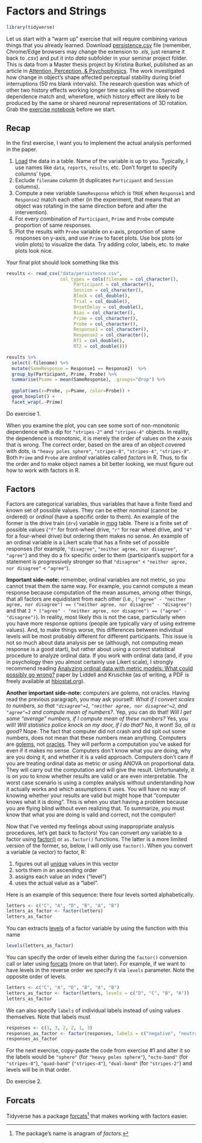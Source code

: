 # Factors and Strings {#seminar07}

```r
library(tidyverse)
```

Let us start with a "warm up" exercise that will require combining various things that you already learned. Download [persistence.csv](data/persistence.csv) file (remember, Chrome/Edge browsers may change the extension to _.xls_, just rename it back to _.csv_) and put it into _data_ subfolder in your seminar project folder. This is data from a Master thesis project by Kristina Burkel, published as an article in [Attention, Perception, & Psychophysics](http://link.springer.com/10.3758/s13414-019-01954-7). The work investigated how change in object's shape affected perceptual stability during brief interruptions (50 ms blank intervals). The research question was which of other two history effects working longer time scales will the observed dependence match and, wherefore, which history effect are likely to be produced by the same or shared neuronal representations of 3D rotation. Grab the [exercise notebook](notebooks/Seminar 07.Rmd) before we start.

## Recap
In the first exercise, I want you to implement the actual analysis performed in the paper.

1. [Load](#readr) the data in a table. Name of the variable is up to you. Typically, I use names like `data`, `reports`, `results`, etc. Don't forget to specify columns' type.
2. Exclude `filename` column (it duplicates `Participant` and `Session` columns).
3. Compute a new variable `SameResponse` which is `TRUE` when `Response1` and `Response2` match each other (in the experiment, that means that an object was rotating in the same direction before and after the intervention).
4. For every combination of `Participant`, `Prime` and `Probe` compute proportion of same responses.
5. Plot the results with `Probe` variable on x-axis, proportion of same responses on y-axis, and use `Prime` to facet plots. Use box plots (or violin plots) to visualize the data. Try adding color, labels, etc. to make plots look nice.

Your final plot should look something like this
```r
results <- read_csv("data/persistence.csv", 
                    col_types = cols(filename = col_character(),
                         Participant = col_character(),
                         Session = col_character(),
                         Block = col_double(),
                         Trial = col_double(),
                         OnsetDelay = col_double(),
                         Bias = col_character(),
                         Prime = col_character(),
                         Probe = col_character(),
                         Response1 = col_character(),
                         Response2 = col_character(),
                         RT1 = col_double(),
                         RT2 = col_double()))

results %>%
  select(-filename) %>%
  mutate(SameResponse = Response1 == Response2)  %>%
  group_by(Participant, Prime, Probe) %>%
  summarise(Psame = mean(SameResponse), .groups="drop") %>%
  
  ggplot(aes(x=Probe, y=Psame, color=Probe)) + 
  geom_boxplot() + 
  facet_wrap(.~Prime)
```

::: {.infobox .practice}
Do exercise 1.
:::

When you examine the plot, you can see some sort of non-monotonic dependence with a dip for `"stripes-2"` and `"stripes-4"` objects. In reality, the dependence is monotonic, it is merely the order of values on the x-axis that is wrong. The correct order, based on the area of an object covered with dots, is `"heavy poles sphere"`, `"stripes-8"`, `"stripes-4"`, `"stripes-8"`. Both `Prime` and `Probe` are _ordinal_ variables called _factors_ in R. Thus, to fix the order and to make object names a bit better looking, we must figure out how to work with factors in R.

## Factors {#factors}
Factors are categorical variables, thus variables that have a finite fixed and known set of possible values. They can be either _nominal_ (cannot be ordered) or _ordinal_ (have a specific order to them). An example of the former is the drive train (`drv`) variable in [mpg](https://ggplot2.tidyverse.org/reference/mpg.html) table. There is a finite set of possible values (`"f"` for front-wheel drive, `"r"` for rear wheel drive, and `"4"` for a four-wheel drive) but ordering them makes no sense. An example of an ordinal variable is a Likert scale that has a finite set of possible responses (for example, `"disagree"`, `"neither agree, nor disagree"`, `"agree"`) and they do a fix specific order to them (participant's support for a statement is progressively stronger so that `"disagree"` < `"neither agree, nor disagree"` < `"agree"`).

**Important side-note:** remember, ordinal variables are not metric, so you cannot treat them the same way. For example, you cannot compute a mean response because computation of the mean assumes, among other things, that all factors are equidistant from each other (i.e., `("agree" - "neither agree, nor disagree") == ("neither agree, nor disagree" - "disagree")` and that `2 * ("agree" - "neither agree, nor disagree") == ("agree" - "disagree")`). In reality, most likely this is not the case, particularly when you have more response options (people are typically vary of using extreme values). And, to make things worse, this differences between individual levels will be most probably different for different participants. This issue is not so much about data analysis per se (although, not computing mean response is a good start), but rather about using a correct statistical procedure to analyze ordinal data. If you work with ordinal data (and, if you in psychology then you almost certainly use Likert scale), I strongly recommend reading [Analyzing ordinal data with metric models: What could possibly go wrong?](https://www.sciencedirect.com/science/article/abs/pii/S0022103117307746) paper by Liddell and Kruschke (as of writing, a PDF is freely available at [hbiostat.org](http://hbiostat.org/papers/ordinal/lid18ana.pdf)).

**Another important side-note:** computers are golems, not oracles. Having read the previous paragraph, you may ask yourself: _What if I convert scales to numbers, so that `"disagree"=1`, `"neither agree, nor disagree"=2`, and `"agree"=3` and compute mean of numbers?_. Yep, you can do that! _Will I get some "average" numbers, if I compute mean of these numbers?_ Yes, you will! _Will statistics police knock on my door, if I do that?_ No, it wont! _So, all is good?_ Nope. The fact that computer did not crash and did spit out some numbers, does not mean that these numbers mean anything. Computers are [golems](https://en.wikipedia.org/wiki/Golem), not [oracles](https://en.wikipedia.org/wiki/Oracle). They will perform a computation you've asked for even if it makes no sense. Computers don't know what you are doing, why are you doing it, and whether it is a valid approach. Computers don't care if you are treating ordinal data as metric or using ANOVA on proportional data. They will carry out the computation and will give the result. Unfortunately, it is _on you_ to know whether results are valid or are even interpretable. The worst case scenario is using a complex analysis without understanding how it actually works and which assumptions it uses. You will have no way of knowing whether your results are valid but might hope that "computer knows what it is doing". This is when you start having a problem because you are flying blind without even realizing that. To summarize, _you_ must know that what you are doing is valid and correct, not the computer!

Now that I've vented my feelings about using inappropriate analysis procedures, let's get back to factors! You can convert _any_ variable to a factor using [factor()](https://stat.ethz.ch/R-manual/R-devel/library/base/html/factor.html) or `as.factor()` functions. The latter is a more limited version of the former, so, below, I will only use `factor()`. When you convert a variable (a vector) to factor, R:

1. figures out all [unique](https://stat.ethz.ch/R-manual/R-devel/library/base/html/unique.html) values in this vector
2. sorts them in an ascending order
3. assigns each value an index ("level")
4. uses the actual value as a "label".

Here is an example of this sequence: there four levels sorted alphabetically.
```r
letters <- c("C", "A", "D", "B", "A", "B")
letters_as_factor <- factor(letters)
letters_as_factor
```

You can extracts [levels](https://stat.ethz.ch/R-manual/R-devel/library/base/html/levels.html) of a factor variable by using the function with this name
```r
levels(letters_as_factor)
```

You can specify the order of levels either during the `factor()` conversion call or later using [forcats](https://forcats.tidyverse.org/) (more on that later). For example, if we want to have levels in the reverse order we specify it via `levels` parameter. Note the opposite order of levels.
```r
letters <- c("C", "A", "D", "B", "A", "B")
letters_as_factor <- factor(letters, levels = c("D", "C", "B", "A"))
letters_as_factor
```

We can also specify `labels` of individual labels instead of using values themselves. Note that labels must
```r
responses <- c(1, 3, 2, 2, 1, 3)
responses_as_factor <- factor(responses, labels = c("negative", "neutral", "positive"))
responses_as_factor
```

For the next exercise, copy-paste the code from exercise #1 and alter it so the labels would be `"sphere"` (for `"heavy poles sphere"`), `"octo-band"` (for `"stripes-8"`), `"quad-band"` (`"stripes-4"`), `"dual-band"` (for `"stripes-2"`) and levels will be in that order.

::: {.infobox .practice}
Do exercise 2.
:::

## Forcats {#forcats}
Tidyverse has a package [forcats](https://forcats.tidyverse.org/)^[The package's name is anagram of _factors_.] that makes working with factors easier.
